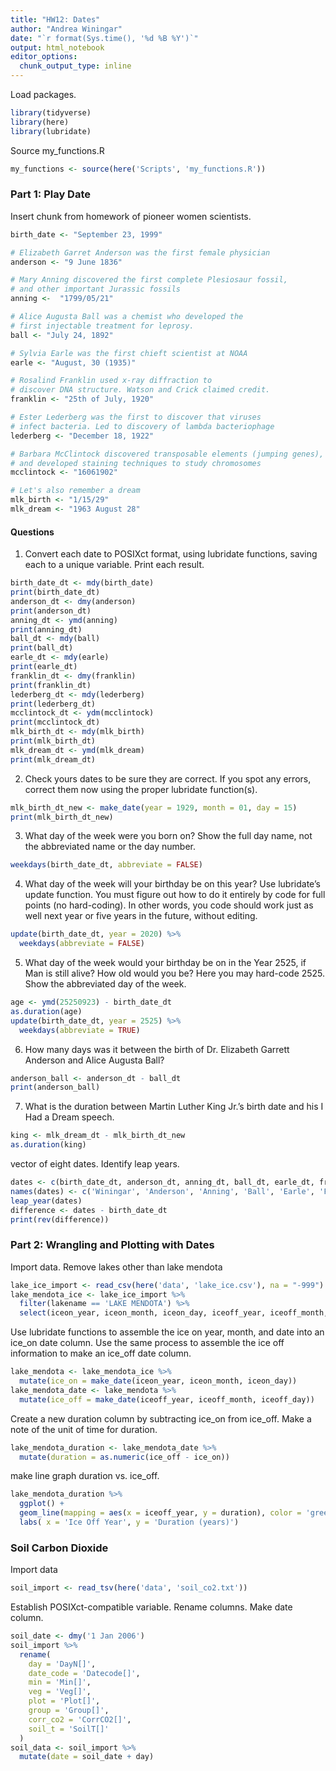 ```yaml
---
title: "HW12: Dates"
author: "Andrea Winingar"
date: "`r format(Sys.time(), '%d %B %Y')`"
output: html_notebook
editor_options: 
  chunk_output_type: inline
---
```


Load packages.

```r
library(tidyverse)
library(here)
library(lubridate)
```

Source my_functions.R

```r
my_functions <- source(here('Scripts', 'my_functions.R'))
```

### Part 1: Play Date

Insert chunk from homework of pioneer women scientists.

```r
birth_date <- "September 23, 1999"

# Elizabeth Garret Anderson was the first female physician
anderson <- "9 June 1836"

# Mary Anning discovered the first complete Plesiosaur fossil, 
# and other important Jurassic fossils
anning <-  "1799/05/21"

# Alice Augusta Ball was a chemist who developed the
# first injectable treatment for leprosy.
ball <- "July 24, 1892"

# Sylvia Earle was the first chieft scientist at NOAA
earle <- "August, 30 (1935)"

# Rosalind Franklin used x-ray diffraction to 
# discover DNA structure. Watson and Crick claimed credit.
franklin <- "25th of July, 1920"

# Ester Lederberg was the first to discover that viruses 
# infect bacteria. Led to discovery of lambda bacteriophage
lederberg <- "December 18, 1922"

# Barbara McClintock discovered transposable elements (jumping genes),
# and developed staining techniques to study chromosomes
mcclintock <- "16061902"

# Let's also remember a dream
mlk_birth <- "1/15/29"
mlk_dream <- "1963 August 28"
```

#### Questions

1. Convert each date to POSIXct format, using lubridate functions, saving each to a unique variable. Print each result.

```r
birth_date_dt <- mdy(birth_date)
print(birth_date_dt)
anderson_dt <- dmy(anderson)
print(anderson_dt)
anning_dt <- ymd(anning)
print(anning_dt)
ball_dt <- mdy(ball)
print(ball_dt)
earle_dt <- mdy(earle)
print(earle_dt)
franklin_dt <- dmy(franklin)
print(franklin_dt)
lederberg_dt <- mdy(lederberg)
print(lederberg_dt)
mcclintock_dt <- ydm(mcclintock)
print(mcclintock_dt)
mlk_birth_dt <- mdy(mlk_birth)
print(mlk_birth_dt)
mlk_dream_dt <- ymd(mlk_dream)
print(mlk_dream_dt)
```

2. Check yours dates to be sure they are correct. If you spot any errors, correct them now using the proper lubridate function(s).

```r
mlk_birth_dt_new <- make_date(year = 1929, month = 01, day = 15)
print(mlk_birth_dt_new)
```

3. What day of the week were you born on? Show the full day name, not the abbreviated name or the day number.

```r
weekdays(birth_date_dt, abbreviate = FALSE)
```

4. What day of the week will your birthday be on this year? Use lubridate’s update function. You must figure out how to do it entirely by code for full points (no hard-coding). In other words, you code should work just as well next year or five years in the future, without editing.

```r
update(birth_date_dt, year = 2020) %>% 
  weekdays(abbreviate = FALSE)
```

5. What day of the week would your birthday be on in the Year 2525, if Man is still alive? How old would you be? Here you may hard-code 2525. Show the abbreviated day of the week.

```r
age <- ymd(25250923) - birth_date_dt
as.duration(age)
update(birth_date_dt, year = 2525) %>% 
  weekdays(abbreviate = TRUE)
```

6. How many days was it between the birth of Dr. Elizabeth Garrett Anderson and Alice Augusta Ball?

```r
anderson_ball <- anderson_dt - ball_dt
print(anderson_ball)
```

7. What is the duration between Martin Luther King Jr.’s birth date and his I Had a Dream speech.

```r
king <- mlk_dream_dt - mlk_birth_dt_new
as.duration(king)
```

vector of eight dates. Identify leap years.

```r
dates <- c(birth_date_dt, anderson_dt, anning_dt, ball_dt, earle_dt, franklin_dt, lederberg_dt, mcclintock_dt, mlk_birth_dt_new)
names(dates) <- c('Winingar', 'Anderson', 'Anning', 'Ball', 'Earle', 'Franklin', 'Lederberg', 'McClintock', 'King')
leap_year(dates)
difference <- dates - birth_date_dt
print(rev(difference))
```

### Part 2: Wrangling and Plotting with Dates

Import data. Remove lakes other than lake mendota

```r
lake_ice_import <- read_csv(here('data', 'lake_ice.csv'), na = "-999")
lake_mendota_ice <- lake_ice_import %>% 
  filter(lakename == 'LAKE MENDOTA') %>% 
  select(iceon_year, iceon_month, iceon_day, iceoff_year, iceoff_month, iceoff_day)
```

Use lubridate functions to assemble the ice on year, month, and date into an ice_on date column. Use the same process to assemble the ice off information to make an ice_off date column.

```r
lake_mendota <- lake_mendota_ice %>% 
  mutate(ice_on = make_date(iceon_year, iceon_month, iceon_day))
lake_mendota_date <- lake_mendota %>% 
  mutate(ice_off = make_date(iceoff_year, iceoff_month, iceoff_day))
```

Create a new duration column by subtracting ice_on from ice_off. Make a note of the unit of time for duration. 

```r
lake_mendota_duration <- lake_mendota_date %>% 
  mutate(duration = as.numeric(ice_off - ice_on))
```

make line graph duration vs. ice_off.

```r
lake_mendota_duration %>% 
  ggplot() +
  geom_line(mapping = aes(x = iceoff_year, y = duration), color = 'green') +
  labs( x = 'Ice Off Year', y = 'Duration (years)')
```

### Soil Carbon Dioxide

Import data

```r
soil_import <- read_tsv(here('data', 'soil_co2.txt'))
```

Establish POSIXct-compatible variable. Rename columns. Make date column.

```r
soil_date <- dmy('1 Jan 2006')
soil_import %>% 
  rename(
    day = 'DayN[]',
    date_code = 'Datecode[]',
    min = 'Min[]',
    veg = 'Veg[]',
    plot = 'Plot[]',
    group = 'Group[]',
    corr_co2 = 'CorrCO2[]',
    soil_t = 'SoilT[]'
  )
soil_data <- soil_import %>% 
  mutate(date = soil_date + day)
```











